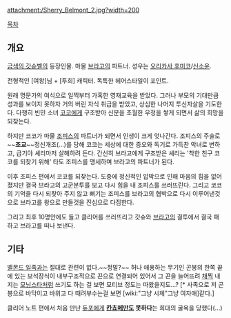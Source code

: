 {{{+1 シェリー・ベルモンド / Sherry Belmont }}}

attachment:/Sherry_Belmont_2.jpg?width=200

[[목차]]
== 개요 ==
[[금색의 갓슈벨]]의 등장인물. 마물 [[브라고]]의 파트너. 성우는 [[오리카사 후미코]]/[[신소윤]].

전형적인 [여왕]님 + [투희] 캐릭터. 독특한 헤어스타일이 포인트.

원래 명문가의 여식으로 일찍부터 가혹한 영재교육을 받았다. 그러나 부모의 기대만큼 성과를 보이지 못하자 거의 버린 자식 취급을 받았고, 상심한 나머지 투신자살을 기도한다. 다행히 빈민 소녀 [[코코]]에게 구조받아 신분을 초월한 우정을 쌓게 되면서 삶의 희망을 되찾는다.

하지만 코코가 마물 [[조피스]]의 파트너가 되면서 인생이 크게 엇나간다. 조피스의 주술로 ~~'''조교'''~~정신개조(…)를 당해 코코는 세상에 대한 증오와 독기로 가득찬 악녀로 변하고, 급기야 셰리마저 살해하려 든다. 간신히 브라고에게 구조받은 셰리는 '착한 친구 코코를 되찾기 위해' 타도 조피스를 맹세하며 브라고의 파트너가 된다.

이후 조피스 편에서 코코를 되찾는다.
도중에 정신적인 압박으로 인해 마음의 힘을 없어졌지만 결국 브라고의 고군분투를 보고 다시 힘을 내 조피스를 쓰러뜨린다. 그리고 코코의 기억을 다시 되찾아 주지 않고 뻐기는 조피스를 브라고의 협박으로 다시 이루어낸것으로 브라고를 왕으로 만들것을 진심으로 다짐한다.

그리고 최후 10명안에도 들고 클리어를 쓰러뜨리고 갓슈와 [[브라고]]의 결투에서 결국 패하고 브라고를 떠나 보낸다.

== 기타 ==
[[벨몬드 일족]]과는 절대로 관련이 없다.~~정말?~~
허나 애용하는 무기인 곤봉의 한쪽 끝에 있는 보석장식이 내부구조적으로 끈으로 연결되어 있어서 그 끈을 늘어뜨려 [[채찍]] 내지는 [[모닝스타]]처럼 쓰기도 하는 걸 보면 모티브 정도는 따왔을지도…? [* 사족으로 저 곤봉으로 바닥이고 바위고 다 때려부수는걸 보면 [wiki:"그냥 시체"그냥 여자애]같다.]

클리어 노트 편에서 처음 만난 [[듀포]]에게 '''[[칸쵸메]]만도 못하다'''는 희대의 굴욕을 당했다(...)
